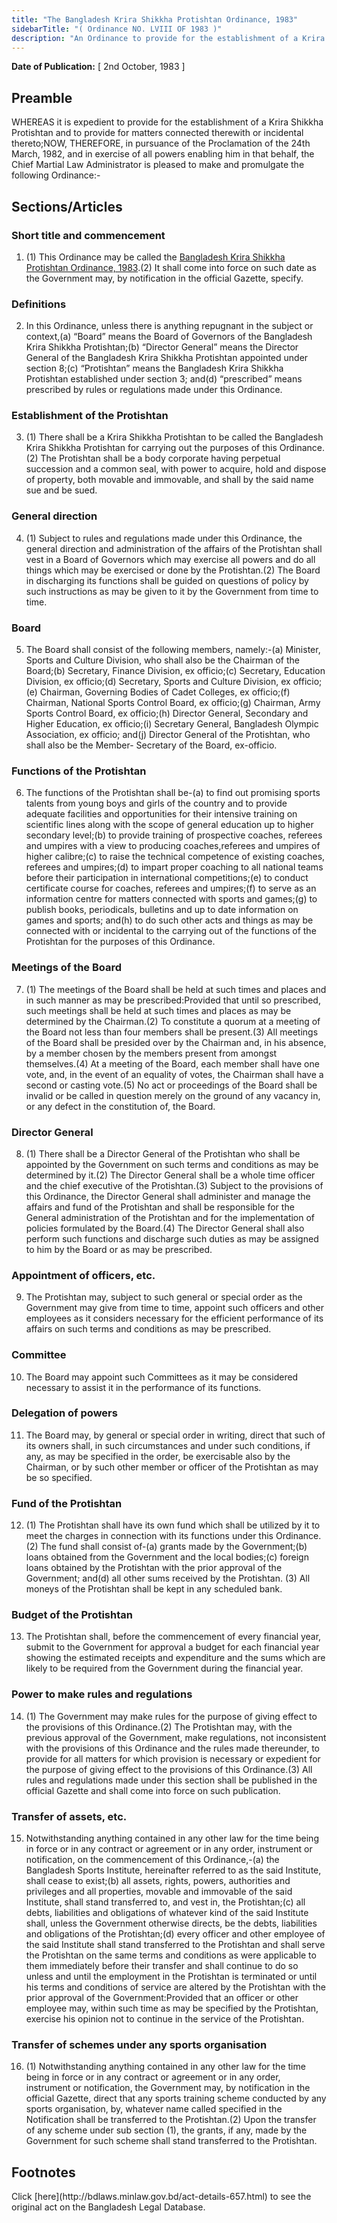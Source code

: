 ```yaml
---
title: "The Bangladesh Krira Shikkha Protishtan Ordinance, 1983"
sidebarTitle: "( Ordinance NO. LVIII OF 1983 )"
description: "An Ordinance to provide for the establishment of a Krira Shikkha Protishtan."
---
```


**Date of Publication:** [ 2nd October, 1983 ]

## Preamble

WHEREAS it is expedient to provide for the establishment of a Krira Shikkha Protishtan and to provide for matters connected therewith or incidental thereto;NOW, THEREFORE, in pursuance of the Proclamation of the 24th March, 1982, and in exercise of all powers enabling him in that behalf, the Chief Martial Law Administrator is pleased to make and promulgate the following Ordinance:-

## Sections/Articles

### Short title and commencement

1. (1) This Ordinance may be called the [Bangladesh Krira Shikkha Protishtan Ordinance, 1983](/act-657.html "Bangladesh Krira Shikkha Protishtan Ordinance, 1983").(2) It shall come into force on such date as the Government may, by notification in the official Gazette, specify.

### Definitions

2. In this Ordinance, unless there is anything repugnant in the subject or context,(a) “Board” means the Board of Governors of the Bangladesh Krira Shikkha Protishtan;(b) “Director General” means the Director General of the Bangladesh Krira Shikkha Protishtan appointed under section 8;(c) “Protishtan” means the Bangladesh Krira Shikkha Protishtan established under section 3; and(d) “prescribed” means prescribed by rules or regulations made under this Ordinance.

### Establishment of the Protishtan

3. (1) There shall be a Krira Shikkha Protishtan to be called the Bangladesh Krira Shikkha Protishtan for carrying out the purposes of this Ordinance.(2) The Protishtan shall be a body corporate having perpetual succession and a common seal, with power to acquire, hold and dispose of property, both movable and immovable, and shall by the said name sue and be sued.

### General direction

4. (1) Subject to rules and regulations made under this Ordinance, the general direction and administration of the affairs of the Protishtan shall vest in a Board of Governors which may exercise all powers and do all things which may be exercised or done by the Protishtan.(2) The Board in discharging its functions shall be guided on questions of policy by such instructions as may be given to it by the Government from time to time.

### Board

5. The Board shall consist of the following members, namely:-(a) Minister, Sports and Culture Division, who shall also be the Chairman of the Board;(b) Secretary, Finance Division, ex officio;(c) Secretary, Education Division, ex officio;(d) Secretary, Sports and Culture Division, ex officio;(e) Chairman, Governing Bodies of Cadet Colleges, ex officio;(f) Chairman, National Sports Control Board, ex officio;(g) Chairman, Army Sports Control Board, ex officio;(h) Director General, Secondary and Higher Education, ex officio;(i) Secretary General, Bangladesh Olympic Association, ex officio; and(j) Director General of the Protishtan, who shall also be the Member- Secretary of the Board, ex-officio.

### Functions of the Protishtan

6. The functions of the Protishtan shall be-(a) to find out promising sports talents from young boys and girls of the country and to provide adequate facilities and opportunities for their intensive training on scientific lines along with the scope of general education up to higher secondary level;(b) to provide training of prospective coaches, referees and umpires with a view to producing coaches,referees and umpires of higher calibre;(c) to raise the technical competence of existing coaches, referees and umpires;(d) to impart proper coaching to all national teams before their participation in international competitions;(e) to conduct certificate course for coaches, referees and umpires;(f) to serve as an information centre for matters connected with sports and games;(g) to publish books, periodicals, bulletins and up to date information on games and sports; and(h) to do such other acts and things as may be connected with or incidental to the carrying out of the functions of the Protishtan for the purposes of this Ordinance.

### Meetings of the Board

7. (1) The meetings of the Board shall be held at such times and places and in such manner as may be prescribed:Provided that until so prescribed, such meetings shall be held at such times and places as may be determined by the Chairman.(2) To constitute a quorum at a meeting of the Board not less than four members shall be present.(3) All meetings of the Board shall be presided over by the Chairman and, in his absence, by a member chosen by the members present from amongst themselves.(4) At a meeting of the Board, each member shall have one vote, and, in the event of an equality of votes, the Chairman shall have a second or casting vote.(5) No act or proceedings of the Board shall be invalid or be called in question merely on the ground of any vacancy in, or any defect in the constitution of, the Board.

### Director General

8. (1) There shall be a Director General of the Protishtan who shall be appointed by the Government on such terms and conditions as may be determined by it.(2) The Director General shall be a whole time officer and the chief executive of the Protishtan.(3) Subject to the provisions of this Ordinance, the Director General shall administer and manage the affairs and fund of the Protishtan and shall be responsible for the General administration of the Protishtan and for the implementation of policies formulated by the Board.(4) The Director General shall also perform such functions and discharge such duties as may be assigned to him by the Board or as may be prescribed.

### Appointment of officers, etc.

9. The Protishtan may, subject to such general or special order as the Government may give from time to time, appoint such officers and other employees as it considers necessary for the efficient performance of its affairs on such terms and conditions as may be prescribed.

### Committee

10. The Board may appoint such Committees as it may be considered necessary to assist it in the performance of its functions.

### Delegation of powers

11. The Board may, by general or special order in writing, direct that such of its owners shall, in such circumstances and under such conditions, if any, as may be specified in the order, be exercisable also by the Chairman, or by such other member or officer of the Protishtan as may be so specified.

### Fund of the Protishtan

12. (1) The Protishtan shall have its own fund which shall be utilized by it to meet the charges in connection with its functions under this Ordinance.(2) The fund shall consist of-(a) grants made by the Government;(b) loans obtained from the Government and the local bodies;(c) foreign loans obtained by the Protishtan with the prior approval of the Government; and(d) all other sums received by the Protishtan. (3) All moneys of the Protishtan shall be kept in any scheduled bank.

### Budget of the Protishtan

13. The Protishtan shall, before the commencement of every financial year, submit to the Government for approval a budget for each financial year showing the estimated receipts and expenditure and the sums which are likely to be required from the Government during the financial year.

### Power to make rules and regulations

14. (1) The Government may make rules for the purpose of giving effect to the provisions of this Ordinance.(2) The Protishtan may, with the previous approval of the Government, make regulations, not inconsistent with the provisions of this Ordinance and the rules made thereunder, to provide for all matters for which provision is necessary or expedient for the purpose of giving effect to the provisions of this Ordinance.(3) All rules and regulations made under this section shall be published in the official Gazette and shall come into force on such publication.

### Transfer of assets, etc.

15. Notwithstanding anything contained in any other law for the time being in force or in any contract or agreement or in any order, instrument or notification, on the commencement of this Ordinance,-(a) the Bangladesh Sports Institute, hereinafter referred to as the said Institute, shall cease to exist;(b) all assets, rights, powers, authorities and privileges and all properties, movable and immovable of the said Institute, shall stand transferred to, and vest in, the Protishtan;(c) all debts, liabilities and obligations of whatever kind of the said Institute shall, unless the Government otherwise directs, be the debts, liabilities and obligations of the Protishtan;(d) every officer and other employee of the said Institute shall stand transferred to the Protishtan and shall serve the Protishtan on the same terms and conditions as were applicable to them immediately before their transfer and shall continue to do so unless and until the employment in the Protishtan is terminated or until his terms and conditions of service are altered by the Protishtan with the prior approval of the Government:Provided that an officer or other employee may, within such time as may be specified by the Protishtan, exercise his opinion not to continue in the service of the Protishtan.

### Transfer of schemes under any sports organisation

16. (1) Notwithstanding anything contained in any other law for the time being in force or in any contract or agreement or in any order, instrument or notification, the Government may, by notification in the official Gazette, direct that any sports training scheme conducted by any sports organisation, by, whatever name called specified in the Notification shall be transferred to the Protishtan.(2) Upon the transfer of any scheme under sub section (1), the grants, if any, made by the Government for such scheme shall stand transferred to the Protishtan.

## Footnotes

<Note>
  Click [here](http://bdlaws.minlaw.gov.bd/act-details-657.html) to see the original act on the Bangladesh Legal Database.
</Note>
